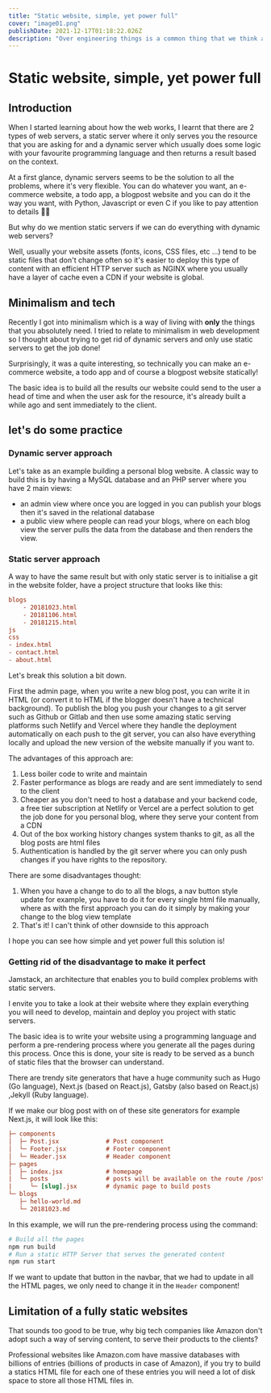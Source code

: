 ```yaml
---
title: "Static website, simple, yet power full"
cover: "image01.png"
publishDate: 2021-12-17T01:18:22.026Z
description: "Over engineering things is a common thing that we think about, but what about if we actually simplify some fundamentals in web."
---
```


# Static website, simple, yet power full

## Introduction

When I started learning about how the web works, I learnt that there are 2 types of web servers, a static server where it only serves you the resource that you are asking for and a dynamic server which usually does some logic with your favourite programming language and then returns a result based on the context.

At a first glance, dynamic servers seems to be the solution to all the problems, where it's very flexible. You can do whatever you want, an e-commerce website, a todo app, a blogpost website and you can do it the way you want, with Python, Javascript or even C if you like to pay attention to details 🕵️‍♂️

But why do we mention static servers if we can do everything with dynamic web servers?

Well, usually your website assets (fonts, icons, CSS files, etc ...) tend to be static files that don't change often so it's easier to deploy this type of content with an efficient HTTP server such as NGINX where you usually have a layer of cache even a CDN if your website is global.

## Minimalism and tech

Recently I got into minimalism which is a way of living with **only** the things that you absolutely need. I tried to relate to minimalism in web development so I thought about trying to get rid of dynamic servers and only use static servers to get the job done!

Surprisingly, it was a quite interesting, so technically you can make an e-commerce website, a todo app and of course a blogpost website statically!

The basic idea is to build all the results our website could send to the user a head of time and when the user ask for the resource, it's already built a while ago and sent immediately to the client.

## let's do some practice

### Dynamic server approach

Let's take as an example building a personal blog website. A classic way to build this is by having a MySQL database and an PHP server where you have 2 main views:

- an admin view where once you are logged in you can publish your blogs then it's saved in the relational database
- a public view where people can read your blogs, where on each blog view the server pulls the data from the database and then renders the view.

### Static server approach

A way to have the same result but with only static server is to initialise a git in the website folder, have a project structure that looks like this:

```ini
blogs
	- 20181023.html
	- 20181106.html
	- 20181215.html
js
css
- index.html
- contact.html
- about.html
```

Let's break this solution a bit down.

First the admin page, when you write a new blog post, you can write it in HTML (or convert it to HTML if the blogger doesn't have a technical background). To publish the blog you push your changes to a git server such as Github or Gitlab and then use some amazing static serving platforms such Netlify and Vercel where they handle the deployment automatically on each push to the git server, you can also have everything locally and upload the new version of the website manually if you want to.

The advantages of this approach are:

1. Less boiler code to write and maintain
2. Faster performance as blogs are ready and are sent immediately to send to the client
3. Cheaper as you don't need to host a database and your backend code, a free tier subscription at Netlify or Vercel are a perfect solution to get the job done for you personal blog, where they serve your content from a CDN
4. Out of the box working history changes system thanks to git, as all the blog posts are html files
5. Authentication is handled by the git server where you can only push changes if you have rights to the repository.

There are some disadvantages thought:

1. When you have a change to do to all the blogs, a nav button style update for example, you have to do it for every single html file manually, where as with the first approach you can do it simply by making your change to the blog view template
2. That's it! I can't think of other downside to this approach

I hope you can see how simple and yet power full this solution is!

### Getting rid of the disadvantage to make it perfect

Jamstack, an architecture that enables you to build complex problems with static servers.

I envite you to take a look at their website where they explain everything you will need to develop, maintain and deploy you project with static servers.

The basic idea is to write your website using a programming language and perform a pre-rendering process where you generate all the pages during this process. Once this is done, your site is ready to be served as a bunch of static files that the browser can understand.

There are trendy site generators that have a huge community such as Hugo (Go language), Next.js (based on React.js), Gatsby (also based on React.js) ,Jekyll (Ruby language).

If we make our blog post with on of these site generators for example Next.js, it will look like this:

```ini
├─ components
│  ├─ Post.jsx             # Post component
│  └─ Footer.jsx           # Footer component
│  └─ Header.jsx           # Header component
├─ pages
│  ├─ index.jsx            # homepage
|  └─ posts                # posts will be available on the route /posts/
|     └─ [slug].jsx        # dynamic page to build posts
└─ blogs
   ├─ hello-world.md
   └─ 20181023.md
```

In this example, we will run the pre-rendering process using the command:

```bash
# Build all the pages
npm run build
# Run a static HTTP Server that serves the generated content
npm run start
```

If we want to update that button in the navbar, that we had to update in all the HTML pages, we only need to change it in the `Header` component!

## Limitation of a fully static websites

That sounds too good to be true, why big tech companies like Amazon don't adopt such a way of serving content, to serve their products to the clients?

Professional websites like Amazon.com have massive databases with billions of entries (billions of products in case of Amazon), if you try to build a statics HTML file for each one of these entries you will need a lot of disk space to store all those HTML files in.
